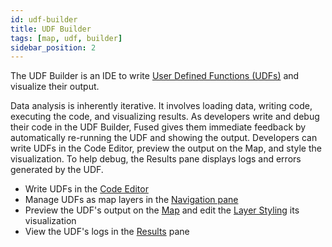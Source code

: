 ```yaml
---
id: udf-builder
title: UDF Builder
tags: [map, udf, builder]
sidebar_position: 2
---
```



The UDF Builder is an IDE to write [User Defined Functions (UDFs)](/core-concepts/why/) and visualize their output.

Data analysis is inherently iterative. It involves loading data, writing code, executing the code, and visualizing results. As developers write and debug their code in the UDF Builder, Fused gives them immediate feedback by automatically re-running the UDF and showing the output. Developers can write UDFs in the Code Editor, preview the output on the Map, and style the visualization. To help debug, the Results pane displays logs and errors generated by the UDF.



- Write UDFs in the [Code Editor](/workbench/udf-builder/code-editor/)
- Manage UDFs as map layers in the [Navigation pane](/workbench/udf-builder/navigation/)
- Preview the UDF's output on the [Map](/workbench/udf-builder/map/) and edit the [Layer Styling](/workbench/udf-builder/styling/) its visualization
- View the UDF's logs in the [Results](/workbench/udf-builder/results/) pane


<ReactPlayer className="video__player" playing={true} muted={true} controls height="100%" url="https://fused-magic.s3.us-west-2.amazonaws.com/workbench-walkthrough-videos/docs_udfbuilderv.mp4" width="100%" />
